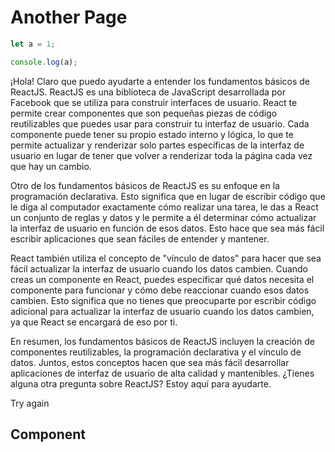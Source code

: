 # Another Page

```js filename="demo.js" {3} copy
let a = 1;

console.log(a);
```

¡Hola! Claro que puedo ayudarte a entender los fundamentos básicos de ReactJS. ReactJS es una biblioteca de JavaScript desarrollada por Facebook que se utiliza para construir interfaces de usuario. React te permite crear componentes que son pequeñas piezas de código reutilizables que puedes usar para construir tu interfaz de usuario. Cada componente puede tener su propio estado interno y lógica, lo que te permite actualizar y renderizar solo partes específicas de la interfaz de usuario en lugar de tener que volver a renderizar toda la página cada vez que hay un cambio.

Otro de los fundamentos básicos de ReactJS es su enfoque en la programación declarativa. Esto significa que en lugar de escribir código que le diga al computador exactamente cómo realizar una tarea, le das a React un conjunto de reglas y datos y le permite a él determinar cómo actualizar la interfaz de usuario en función de esos datos. Esto hace que sea más fácil escribir aplicaciones que sean fáciles de entender y mantener.

React también utiliza el concepto de "vínculo de datos" para hacer que sea fácil actualizar la interfaz de usuario cuando los datos cambien. Cuando creas un componente en React, puedes especificar qué datos necesita el componente para funcionar y cómo debe reaccionar cuando esos datos cambien. Esto significa que no tienes que preocuparte por escribir código adicional para actualizar la interfaz de usuario cuando los datos cambien, ya que React se encargará de eso por ti.

En resumen, los fundamentos básicos de ReactJS incluyen la creación de componentes reutilizables, la programación declarativa y el vínculo de datos. Juntos, estos conceptos hacen que sea más fácil desarrollar aplicaciones de interfaz de usuario de alta calidad y mantenibles. ¿Tienes alguna otra pregunta sobre ReactJS? Estoy aquí para ayudarte.

Try again

## Component
